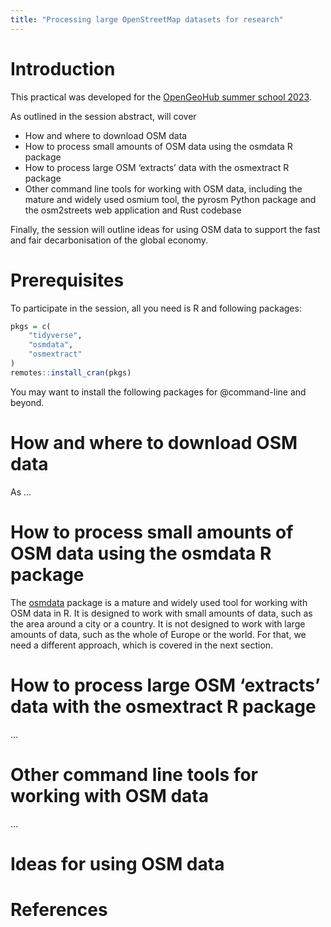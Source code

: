 ```yaml
---
title: "Processing large OpenStreetMap datasets for research"
---
```


# Introduction

This practical was developed for the [OpenGeoHub summer school 2023](https://pretalx.earthmonitor.org/opengeohub-summer-school-2023/schedule/).

<!---
 Abstract


OpenGeoHub Summer School 2023
login
Processing large OpenStreetMap datasets for geocomputational research
2023-09-01, 09:00–10:30, Room 18 (Sala 18)

OpenStreetMap (OSM) is a free and openly editable map of the world. Like
Wikipedia and unlike government or corperation maintained datasets, OSM
is created and maintained by a community of volunteers, making it the
premier decentralized and fastest evolving source of geographic vector
data focussed on features relevant to human activity (e.g. roads,
buildings, cafes) on planet Earth. Unlike Wikipedia, every data point in
OSM has a geographic location and attributes must be structured as
key-value pairs. OSM is a rich source of data for geocomputational
research, but the decentralized nature of the project and the sheer
volume of data. ‘Planet.osm’ now has more nodes than there are people on
Earth, with more than 8 billion
nodes, and the rate of data
creation is increasing as the community grows, to 10 million
users in early 2023. The
size and rapid evolution of OSM are great strengths, democratising
geographic knowledge and ensuring resilience. However, these features
can make it difficult to work with OSM data.

This lecture will provide an introduction to working with OSM and will
cover the following:

    How and where to download OSM data
    How to process small amounts of OSM data using the osmdata R package
    How to process large OSM ‘extracts’ data with the osmextract R
    package
    Other command line tools for working with OSM data, including the
    mature and widely used osmium tool, the pyrosm Python package and
    the osm2streets web
    application and Rust codebase

Finally, the lecture will outline ideas for using OSM data. It will
conclude with a call to action, inspiring the use of this rich resource
to support policy objectives such as the fast and fair decarbonisation
of the global economy as societies transition away from inefficient,
polluting and costly fossil fuels.
What is your current associations to EU Horizon projects (if any)? –
Robin Lovelace

Robin Lovelace is Associate Professor of Transport Data Science at the Leeds Institute for Transport Studies (ITS) and Head of Data at the government agency Active Travel England. Robin specializes in geocomputation with a focus on developing geographic methods applied to modeling transport systems, active travel, and decarbonisation. Robin has experience not only researching but deploying transport models in inform sustainable policies and more effective use of transport investment, including as Lead Developer of the Propensity to Cycle Tool (see www.pct.bike), the basis of strategic cycle network plans nationwide. Robin has led numerous data science projects for organizations ranging from the Department for Transport to the World Bank.

Robin is author of popular open source software packages including R packages stplanr, stats19 and abstr. He has authored three reproducible and open source textbooks, Microsimulation with R, Efficient R Programming, and Geocomputation with R.
This speaker also appears in:

    Tidy geographic data with sf, dplyr, ggplot2, geos and friends (part 1)
    Tidy geographic data with sf, dplyr, ggplot2, geos and friends (part 2)

powered by pretalx · Contact us · Imprint


--->

As outlined in the session abstract, will cover

-  How and where to download OSM data
-  How to process small amounts of OSM data using the osmdata R package
-  How to process large OSM ‘extracts’ data with the osmextract R package
-  Other command line tools for working with OSM data, including the mature and widely used osmium tool, the pyrosm Python package and the osm2streets web application and Rust codebase

Finally, the session will outline ideas for using OSM data to support the fast and fair decarbonisation of the global economy.

# Prerequisites

To participate in the session, all you need is R and following packages:

```r
pkgs = c(
    "tidyverse",
    "osmdata",
    "osmextract"
)
remotes::install_cran(pkgs)
```

You may want to install the following packages for @command-line and beyond.

# How and where to download OSM data {#download}

As
...

# How to process small amounts of OSM data using the osmdata R package {#osmdata}

The [osmdata](https://cran.r-project.org/package=osmdata) package is a mature and widely used tool for working with OSM data in R. It is designed to work with small amounts of data, such as the area around a city or a country. It is not designed to work with large amounts of data, such as the whole of Europe or the world. For that, we need a different approach, which is covered in the next section.


#  How to process large OSM ‘extracts’ data with the osmextract R package {#osmextract}

...

# Other command line tools for working with OSM data {#command-line}

...

# Ideas for using OSM data {#ideas}


# References
